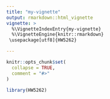 ```yaml
---
title: "my-vignette"
output: rmarkdown::html_vignette
vignette: >
  %\VignetteIndexEntry{my-vignette}
  %\VignetteEngine{knitr::rmarkdown}
 \usepackage[utf8]{HW5262}

---
```


```r
knitr::opts_chunk$set(
  collapse = TRUE,
  comment = "#>"
)
```

```r
library(HW5262)



```
